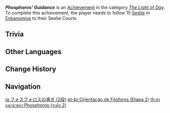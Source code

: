 {{Achievement Infobox
|title        = Phosphoros' Guidance
|id           = 80133
|order id     = 0133
|category     = The Light of Day
|description  = Follow 15 [[Seelie]] in [[Enkanomiya]] to their Seelie Courts.
|requirements = 
|primogems    = 10
|tracking     = Tracks the amount of Seelie found.
|topic        = Seelie
|set          = Phosphoros' Guidance
|tier         = 2
|tiers_total  = 3
}}
'''''Phosphoros' Guidance''''' is an [[Achievement]] in the category ''[[The Light of Day]]''. To complete this achievement, the player needs to follow 15 [[Seelie]] in [[Enkanomiya]] to their Seelie Courts.

==Trivia==
{{Transclude|Phosphoros' Guidance|Trivia}}
<!--
==Video Guides==
{{EVT
|video1   = 
|caption1 = 
}}
-->
==Other Languages==
{{Other Languages|Transclude=Phosphoros' Guidance}}

==Change History==
{{Change History|2.4}}
<!--
==References==
{{Reflist}}
-->
==Navigation==
{{Achievement Navbox}}

[[ja:フォスフォロスの導き (2段)]]
[[pt-br:Orientação de Fósforos (Etapa 2)]]
[[th:คำแนะนำของ Phosphoros (ระดับ 2)]]